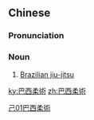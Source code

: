 {{also|巴西柔术}}
==Chinese==
{{zh-forms|s=巴西柔术|type=22}}

===Pronunciation===
{{zh-pron
|m=Bāxī róushù
|c=baa1 sai1 jau4 seot6
|cat=n
}}

===Noun===
{{zh-noun}}

# [[Brazilian jiu-jitsu]]

[[Category:zh:Martial arts|己01巴西柔術]]

[[ky:巴西柔術]]
[[zh:巴西柔術]]